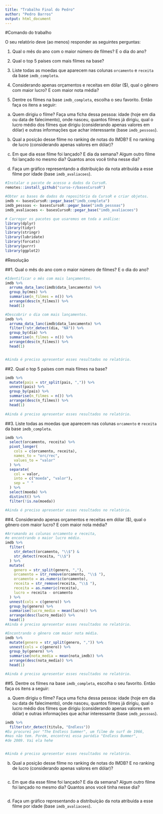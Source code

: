 ```yaml
---
title: "Trabalho Final do Pedro"
author: "Pedro Barros"
output: html_document
---
```

#Comando do trabalho

O seu relatório deve (ao menos) responder as seguintes perguntas:

1. Qual o mês do ano com o maior número de filmes? E o dia do ano?

2. Qual o top 5 países com mais filmes na base?

3. Liste todas as moedas que aparecem nas colunas `orcamento` e `receita` da base `imdb_completa`.

4. Considerando apenas orçamentos e receitas em dólar ($), qual o gênero com maior lucro? E com maior nota média?

5. Dentre os filmes na base `imdb_completa`, escolha o seu favorito. Então faça os itens a seguir:

a) Quem dirigiu o filme? Faça uma ficha dessa pessoa: idade (hoje em dia ou data de falecimento), onde nasceu, quantos filmes já dirigiu, qual o lucro médio dos filmes que dirigiu (considerando apenas valores em dólar) e outras informações que achar interessante (base `imdb_pessoas`).

b) Qual a posição desse filme no ranking de notas do IMDB? E no ranking de lucro (considerando apenas valores em dólar)?

c) Em que dia esse filme foi lançado? E dia da semana? Algum outro filme foi lançado no mesmo dia? Quantos anos você tinha nesse dia?

d) Faça um gráfico representando a distribuição da nota atribuída a esse filme por idade (base `imdb_avaliacoes`).

```r
#Instalar o pacote de acesso a dados da CursoR.
remotes::install_github("curso-r/basesCursoR")

#Obter as bases de dados do repositório da CursoR e criar objetos.
imdb <- basesCursoR::pegar_base("imdb_completa")
imdb_pessoas <- basesCursoR::pegar_base("imdb_pessoas")
imdb_avaliacoes <- basesCursoR::pegar_base("imdb_avaliacoes")

# Carregar os pacotes que usaremos em toda a análise:
library(dplyr)
library(tidyr)
library(stringr)
library(lubridate)
library(forcats)
library(purrr)
library(ggplot2)

```

#Resolução

##1.
Qual o mês do ano com o maior número de filmes? E o dia do ano?
```r
#Identificar o mês com mais lançamentos.
imdb %>% 
  arruma_data_lanc(imdb$data_lancamento) %>%
  group_by(mes) %>% 
  summarise(n_filmes = n()) %>% 
  arrange(desc(n_filmes)) %>% 
  head(1)

#Descobrir o dia com mais lançamentos.
imdb %>%  
  arruma_data_lanc(imdb$data_lancamento) %>%
  filter(!str_detect(dia, "NA")) %>% 
  group_by(dia) %>% 
  summarise(n_filmes = n()) %>% 
  arrange(desc(n_filmes)) %>% 
  head(1)


#Ainda é preciso apresentar esses resultados no relatório.

```

##2.
Qual o top 5 países com mais filmes na base?

```r
imdb %>%
  mutate(pais = str_split(pais, ",")) %>% 
  unnest(pais) %>% 
  group_by(pais) %>% 
  summarise(n_filmes = n()) %>% 
  arrange(desc(n_filmes)) %>% 
  head(1)
  
#Ainda é preciso apresentar esses resultados no relatório.

```

##3.
Liste todas as moedas que aparecem nas colunas `orcamento` e `receita` da base `imdb_completa`.

```r
imdb %>%
  select(orcamento, receita) %>% 
  pivot_longer(
    cols = c(orcamento, receita),
    names_to = "orc/rec",
    values_to = "valor"
  ) %>% 
  separate(
    col = valor,
    into = c("moeda", "valor"),
    sep = " "
  ) %>% 
  select(moeda) %>% 
  distinct() %>% 
  filter(!is.na(moeda))

#Ainda é preciso apresentar esses resultados no relatório.

```


##4.
Considerando apenas orçamentos e receitas em dólar ($), qual o gênero com maior lucro? E com maior nota média?

```r
#Arrumando as colunas orcamento e receita,
#e encontrando o maior lucro médio.
imdb %>% 
  filter(
    str_detect(orcamento, "\\$") &
    str_detect(receita, "\\$")
  ) %>% 
  mutate(
    genero = str_split(genero, ","),
    orcamento = str_remove(orcamento, "\\$ "),
    orcamento = as.numeric(orcamento),
    receita = str_remove(receita, "\\$ "),
    receita = as.numeric(receita),
    lucro = receita - orcamento
  ) %>% 
  unnest(cols = c(genero)) %>% 
  group_by(genero) %>% 
  summarise(lucro_medio = mean(lucro)) %>% 
  arrange(desc(lucro_medio)) %>% 
  head(1)
#Ainda é preciso apresentar esses resultados no relatório.

#Encontrando o gênero com maior nota média.
imdb %>% 
  mutate(genero = str_split(genero, ",")) %>% 
  unnest(cols = c(genero)) %>% 
  group_by(genero) %>% 
  summarise(nota_media = mean(nota_imdb)) %>% 
  arrange(desc(nota_media)) %>% 
  head(1)

#Ainda é preciso apresentar esses resultados no relatório.

```

##5.
Dentre os filmes na base `imdb_completa`, escolha o seu favorito. Então faça os itens a seguir:

a) Quem dirigiu o filme? Faça uma ficha dessa pessoa: idade (hoje em dia ou data de falecimento), onde nasceu, quantos filmes já dirigiu, qual o lucro médio dos filmes que dirigiu (considerando apenas valores em dólar) e outras informações que achar interessante (base `imdb_pessoas`).
```r
imdb %>% 
  filter(str_detect(titulo, "Endless"))
#Eu procurei por "The Endless Summer", um filme de surf de 1966,
#mas não tem. Porém, encontrei essa paródia "Endless Bummer",
#de 2009. Vai ela hehe


#Ainda é preciso apresentar esses resultados no relatório.

```

b) Qual a posição desse filme no ranking de notas do IMDB? E no ranking de lucro (considerando apenas valores em dólar)?

```r




```

c) Em que dia esse filme foi lançado? E dia da semana? Algum outro filme foi lançado no mesmo dia? Quantos anos você tinha nesse dia?

```r




```

d) Faça um gráfico representando a distribuição da nota atribuída a esse filme por idade (base `imdb_avaliacoes`).

```r




```

